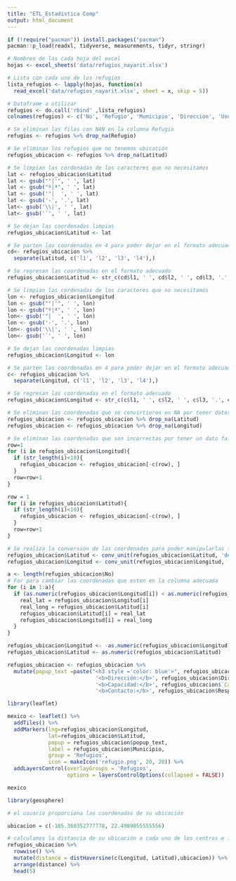 ```yaml
---
title: "ETL_Estadistica Comp"
output: html_document
---
```


```r
if (!require("pacman")) install.packages("pacman")
pacman::p_load(readxl, tidyverse, measurements, tidyr, stringr)
```

```r
# Nombres de las cada hoja del excel 
hojas <- excel_sheets('data/refugios_nayarit.xlsx')

# Lista con cada uno de los refugios 
lista_refugios <- lapply(hojas, function(x)
  read_excel('data/refugios_nayarit.xlsx', sheet = x, skip = 5))

# Dataframe a utilizar
refugios <- do.call('rbind' ,lista_refugios)
colnames(refugios) <- c('No', 'Refugio', 'Municipio', 'Direccion', 'Uso del Inmueble', 'Servicios', 'Capacidad de personas', 'Latitud', 'Longitud', 'Altitud', 'Responsable', 'Telefono')

# Se eliminan las filas con NAN en la columna Refugio
refugios <- refugios %>% drop_na(Refugio)

# Se eliminan los refugios que no tenemos ubicación
refugios_ubicacion <- refugios %>% drop_na(Latitud)
```

```r
# Se limpian las cordenadas de los caracteres que no necesitamos
lat <- refugios_ubicacion$Latitud 
lat <- gsub("°|'", ' ', lat)
lat <- gsub("º|ª", ' ', lat)
lat <- gsub('"|  ', ' ', lat)
lat <- gsub('-', '.', lat)
lat<- gsub('\\|', ' ', lat)
lat<- gsub('`', ' ', lat)

# Se dejan las coordenadas limpias
refugios_ubicacion$Latitud <- lat

# Se parten las coordenadas en 4 para poder dejar en el formato adecuado
cd<- refugios_ubicacion %>% 
  separate(Latitud, c('l1', 'l2', 'l3', 'l4'),)

# Se regresan las coordenadas en el formato adecuado
refugios_ubicacion$Latitud <- str_c(cd$l1, ' ', cd$l2, ' ', cd$l3, '.', cd$l4)

# Se limpian las cordenadas de los caracteres que no necesitamos
lon <- refugios_ubicacion$Longitud 
lon <- gsub("°|'", ' ', lon)
lon <- gsub("º|ª", ' ', lon)
lon<- gsub('"|  ', ' ', lon)
lon <- gsub('-', '.', lon)
lon<- gsub('\\|', ' ', lon)
lon<- gsub('`', ' ', lon)

# Se dejan las coordenadas limpias
refugios_ubicacion$Longitud <- lon

# Se parten las coordenadas en 4 para poder dejar en el formato adecuado
c<- refugios_ubicacion %>% 
  separate(Longitud, c('l1', 'l2', 'l3', 'l4'),)

# Se regresan las coordenadas en el formato adecuado
refugios_ubicacion$Longitud <- str_c(c$l1, ' ', c$l2, ' ', c$l3, '.', c$l4)

# Se eliminan las coordenadas que se convirtieron en NA por tener datos faltantes
refugios_ubicacion <- refugios_ubicacion %>% drop_na(Latitud)
refugios_ubicacion <- refugios_ubicacion %>% drop_na(Longitud)
```

```r
# Se eliminan las coordenadas que son incorrectas por tener un dato faltante
row=1
for (i in refugios_ubicacion$Longitud){
  if (str_length(i)<10){
    refugios_ubicacion <- refugios_ubicacion[-c(row), ]
  }
  row=row+1
}

row = 1
for (i in refugios_ubicacion$Latitud){
  if (str_length(i)<10){
    refugios_ubicacion <- refugios_ubicacion[-c(row), ]
  }
  row=row+1
}

```

```r
# Se realiza la conversión de las coordenadas para poder manipularlas facilmente
refugios_ubicacion$Latitud <- conv_unit(refugios_ubicacion$Latitud, 'deg_min_sec', 'dec_deg')
refugios_ubicacion$Longitud <- conv_unit(refugios_ubicacion$Longitud, 'deg_min_sec', 'dec_deg')
```


```r
a <- length(refugios_ubicacion$No)
# For para cambiar las coordenadas que esten en la columna adecuada
for (i in 1:a){
  if (as.numeric(refugios_ubicacion$Longitud[i]) < as.numeric(refugios_ubicacion$Latitud[i])){
    real_lat = refugios_ubicacion$Longitud[i]
    real_long = refugios_ubicacion$Latitud[i]
    refugios_ubicacion$Latitud[i] = real_lat
    refugios_ubicacion$Longitud[i] = real_long
  }
}

refugios_ubicacion$Longitud <- -as.numeric(refugios_ubicacion$Longitud)
refugios_ubicacion$Latitud <- as.numeric(refugios_ubicacion$Latitud)

refugios_ubicacion <- refugios_ubicacion %>% 
  mutate(popup_text =paste("<h3 style ='color: blue'>", refugios_ubicacion$No, refugios_ubicacion$Refugio, '</h3>',
                            '<b>Dirección:</b>', refugios_ubicacion$Direccion, '<br>',
                            '<b>Capacidad:</b>', refugios_ubicacion$`Capacidad de personas`, '<br>', 
                            '<b>Contacto:</b>', refugios_ubicacion$Responsable, refugios_ubicacion$Telefono))
```


```r
library(leaflet)

mexico <- leaflet() %>% 
  addTiles() %>% 
  addMarkers(lng=refugios_ubicacion$Longitud,
             lat=refugios_ubicacion$Latitud, 
             popup = refugios_ubicacion$popup_text, 
             label = refugios_ubicacion$Municipio, 
             group = 'Refugios',
             icon = makeIcon('refugio.png', 20, 20)) %>% 
  addLayersControl(overlayGroups = 'Refugios',
                   options = layersControlOptions(collapsed = FALSE))

mexico
```

```r
library(geosphere)

# el usuario proporciona las coordenadas de su ubicación 

ubicacion = c(-105.360352777778, 22.4989055555556)

# calculamos la distancia de su ubicación a cada uno de los centros e imprimimos los cinco más cercanos
refugios_ubicacion %>%
  rowwise() %>%
  mutate(distance = distHaversine(c(Longitud, Latitud),ubicacion)) %>%
  arrange(distance) %>%
  head(5) 
```

